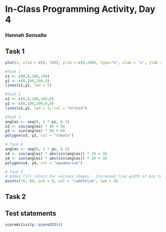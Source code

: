 # In-Class Programming Activity, Day 4

### Hannah Sonsalla

## Task 1

```r
plot(1, xlim = c(0, 100), ylim = c(0,100), type="n", xlab = 'x', ylab = 'y', xaxt = "n")

#Task 1
x1 <- c(0,0,100,100)
y1 <- c(0,100,100,0)
lines(x1,y1, lwd = 5)

#Task 2
x2 <- c(0,0,100,100,0)
y2 <- c(0,100,100,0,0)
lines(x2,y2, lwd = 3, col = "orchid")

#Task 3
angles <- seq(0, 2 * pi, 0.1)
x3 <- cos(angles) * 40 + 50 
y3 <- sin(angles) * 40 + 60
polygon(x3, y3, col = "tomato")

# Task 4
angles <- seq(0, 2 * pi, 0.1)
x4 <- cos(angles) * abs(sin(angles)) * 20 + 30 
y4 <- sin(angles) * abs(sin(angles)) * 20 + 30
polygon(x4, y4, col = "aquamarine")

# Task 5
# Added fill colors for various shapes.  Increased line width of box to 2.  Changed x and y labels on plot.  Supressed the x axis tick marks.
points(70, 80, pch = 8, col = "cadetblue", lwd = 4)
```

## Task 2



## Test statements

```r
scoreActivity::score253(4)
```